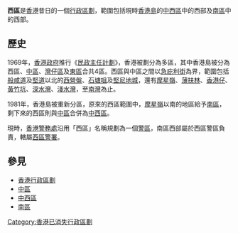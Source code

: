 {{Otheruses|西環|subject=香港昔日的一個行政區劃|other=現時西區通常所指的意思}}

'''西區'''是[[香港|香港]]昔日的一個[[行政區劃|行政區劃]]，範圍包括現時[[香港島|香港島]]的[[中西區_(香港)|中西區]]中的西部及[[南區_(香港)|南區]]中的西部。

== 歷史 ==
1969年，[[香港政府|香港政府]]推行《[[民政主任計劃|民政主任計劃]]》，香港被劃分為多區，其中香港島被分為西區、[[中區_(香港)|中區]]、[[灣仔區|灣仔區]]及[[東區_(香港)|東區]]合共4區。西區與中區之間以[[急庇利街|急庇利街]]為界，範圍包括[[般咸道|般咸道]]及[[堅道|堅道]]以北的[[西營盤|西營盤]]、[[石塘咀|石塘咀]]及[[堅尼地城|堅尼地城]]，還有[[摩星嶺|摩星嶺]]、[[薄扶林|薄扶林]]、[[香港仔|香港仔]]、[[黃竹坑|黃竹坑]]、[[深水灣|深水灣]]、[[淺水灣|淺水灣]]，至[[南灣_(香港島)|南灣]]為止。

1981年，香港島被重新分區，原來的西區範圍中，[[摩星嶺|摩星嶺]]以南的地區給予[[南區_(香港)|南區]]，剩下來的西區則與[[中區_(香港)|中區]]合併為[[中西區_(香港)|中西區]]。

現時，[[香港警務處|香港警務處]]沿用「西區」名稱規劃為一個[[警區|警區]]，南區西部屬於西區警區負責，轄屬[[西區警署|西區警署]]。

==參見==
*[[香港行政區劃|香港行政區劃]]
*[[中區_(香港)|中區]]
*[[中西區_(香港)|中西區]]
*[[南區_(香港)|南區]]

[[Category:香港已消失行政區劃|Category:香港已消失行政區劃]]